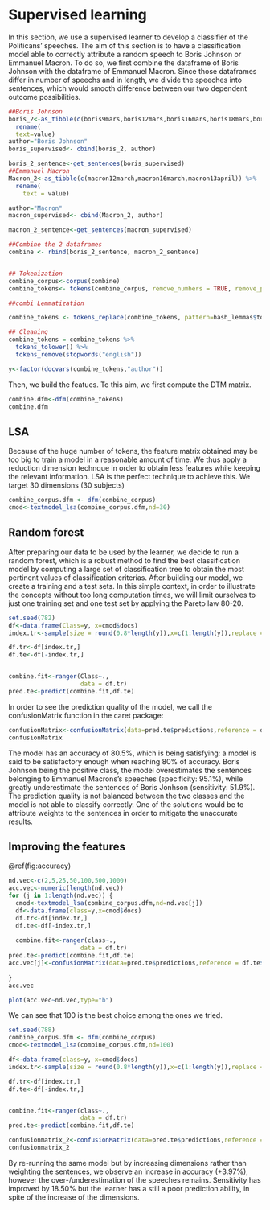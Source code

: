 # Supervised learning

In this section, we use a supervised learner to develop a classifier of the Politicans' speeches. The aim of this section is to have a classification model able to correctly attribute a random speech to Boris Johnson or Emmanuel Macron. To do so,  we first combine the dataframe of Boris Johnson with the dataframe of Emmanuel Macron. Since those dataframes differ in number of speechs and in length, we divide the speeches into sentences, which would smooth difference between our two dependent outcome possibilities.

```r
##Boris Johnson
boris_2<-as_tibble(c(boris9mars,boris12mars,boris16mars,boris18mars,boris19mars,boris20mars,boris22mars)) %>%
  rename(
  text=value)
author="Boris Johnson"
boris_supervised<- cbind(boris_2, author)

boris_2_sentence<-get_sentences(boris_supervised)
##Emmanuel Macron
Macron_2<-as_tibble(c(macron12march,macron16march,macron13april)) %>% 
  rename(
    text = value)

author="Macron"
macron_supervised<- cbind(Macron_2, author)

macron_2_sentence<-get_sentences(macron_supervised)

##Combine the 2 dataframes
combine <- rbind(boris_2_sentence, macron_2_sentence)


## Tokenization
combine_corpus<-corpus(combine)
combine_tokens<- tokens(combine_corpus, remove_numbers = TRUE, remove_punct = TRUE, remove_symbols = TRUE, remove_separators = TRUE)

##combi Lemmatization

combine_tokens <- tokens_replace(combine_tokens, pattern=hash_lemmas$token, replacement = hash_lemmas$lemma)

## Cleaning
combine_tokens = combine_tokens %>% 
  tokens_tolower() %>% 
  tokens_remove(stopwords("english"))

y<-factor(docvars(combine_tokens,"author"))

```

Then, we build the featues. To this aim, we first compute the DTM matrix.

```r
combine.dfm<-dfm(combine_tokens)
combine.dfm

```

## LSA

Because of the huge number of tokens, the feature matrix obtained may be too big to train a model in a reasonable amount of time. We thus apply a reduction dimension technque in order to obtain less features while keeping the relevant information. LSA is the perfect technique to achieve this. We target 30 dimensions (30 subjects)
```r

combine_corpus.dfm <- dfm(combine_corpus)
cmod<-textmodel_lsa(combine_corpus.dfm,nd=30)

```

## Random forest

After preparing our data to be used by the learner, we decide to run a random forest, which is a robust method to find the best classification model by computing a large set of classification tree to obtain the most pertinent values of classification criterias.
After building our model, we create a training and a test sets. In this simple context, in order to illustrate the concepts without too long computation times, we will limit ourselves to just one training set and one test set by applying the Pareto law 80-20. 

```r
set.seed(782)
df<-data.frame(Class=y, x=cmod$docs)
index.tr<-sample(size = round(0.8*length(y)),x=c(1:length(y)),replace = FALSE)

df.tr<-df[index.tr,]
df.te<-df[-index.tr,]


combine.fit<-ranger(Class~.,
                    data = df.tr)
pred.te<-predict(combine.fit,df.te)

```

In order to see the prediction quality of the model, we call the confusionMatrix function in the caret package:

```r

confusionMatrix<-confusionMatrix(data=pred.te$predictions,reference = df.te$Class)
confusionMatrix
```

The model has an accuracy of 80.5%, which is  being satisfying: a model is said to be satisfactory enough when reaching 80% of accuracy. Boris Johnson being the positive class, the model overestimates the sentences belonging to Emmanuel Macrons's speeches (specificity: 95.1%), while greatly underestimate the sentences of Boris Jonhson (sensitivity: 51.9%). 
The prediction quality is not balanced between the two classes and the model is not able to classify correctly. One of the solutions would be to attribute weights to the sentences in order to mitigate the unaccurate results.

## Improving the features

\@ref(fig:accuracy)

```r
nd.vec<-c(2,5,25,50,100,500,1000)
acc.vec<-numeric(length(nd.vec))
for (j in 1:length(nd.vec)) {
  cmod<-textmodel_lsa(combine_corpus.dfm,nd=nd.vec[j])
  df<-data.frame(class=y,x=cmod$docs)
  df.tr<-df[index.tr,]
  df.te<-df[-index.tr,]
  
  combine.fit<-ranger(class~.,
                    data = df.tr)
pred.te<-predict(combine.fit,df.te)
acc.vec[j]<-confusionMatrix(data=pred.te$predictions,reference = df.te$class)$overall[1]
  
}
acc.vec

plot(acc.vec~nd.vec,type="b")

```
We can see that 100 is the best choice among the ones we tried. 

```r
set.seed(788)
combine_corpus.dfm <- dfm(combine_corpus)
cmod<-textmodel_lsa(combine_corpus.dfm,nd=100)

df<-data.frame(class=y, x=cmod$docs)
index.tr<-sample(size = round(0.8*length(y)),x=c(1:length(y)),replace = FALSE)

df.tr<-df[index.tr,]
df.te<-df[-index.tr,]


combine.fit<-ranger(class~.,
                    data = df.tr)
pred.te<-predict(combine.fit,df.te)

confusionmatrix_2<-confusionMatrix(data=pred.te$predictions,reference = df.te$class)
confusionmatrix_2
```

By re-running the same model but by increasing dimensions rather than weighting the sentences, we observe an increase in accuracy (+3.97%), however the over-/underestimation of the speeches remains. Sensitivity has improved by 18.50% but the learner has a still a poor prediction ability, in spite of the increase of the dimensions.